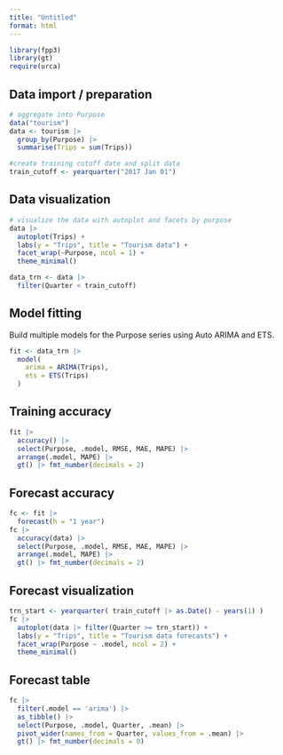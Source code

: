 ```yaml
---
title: "Untitled"
format: html
---
```



```r
library(fpp3)
library(gt)
require(urca)
```

## Data import / preparation

```r
# aggregate into Purpose
data("tourism")
data <- tourism |> 
  group_by(Purpose) |>
  summarise(Trips = sum(Trips)) 

#create training cutoff date and split data
train_cutoff <- yearquarter("2017 Jan 01")
```

## Data visualization

```r
# visualize the data with autoplot and facets by purpose
data |> 
  autoplot(Trips) +
  labs(y = "Trips", title = "Tourism data") +
  facet_wrap(~Purpose, ncol = 1) +
  theme_minimal()

data_trn <- data |>
  filter(Quarter < train_cutoff)
```

## Model fitting

Build multiple models for the Purpose series using Auto ARIMA and ETS.
```r
fit <- data_trn |>
  model(
    arima = ARIMA(Trips),
    ets = ETS(Trips)
  )
```

## Training accuracy 

```r
fit |> 
  accuracy() |> 
  select(Purpose, .model, RMSE, MAE, MAPE) |>
  arrange(.model, MAPE) |>
  gt() |> fmt_number(decimals = 2)
```


## Forecast accuracy 

```r
fc <- fit |> 
  forecast(h = "1 year")
fc |> 
  accuracy(data) |> 
  select(Purpose, .model, RMSE, MAE, MAPE) |>
  arrange(.model, MAPE) |>
  gt() |> fmt_number(decimals = 2)
```

## Forecast visualization 

```r
trn_start <- yearquarter( train_cutoff |> as.Date() - years(1) )
fc |> 
  autoplot(data |> filter(Quarter >= trn_start)) +
  labs(y = "Trips", title = "Tourism data forecasts") +
  facet_wrap(Purpose ~ .model, ncol = 2) +
  theme_minimal()
```

## Forecast table

```r
fc |> 
  filter(.model == 'arima') |>
  as_tibble() |>
  select(Purpose, .model, Quarter, .mean) |>
  pivot_wider(names_from = Quarter, values_from = .mean) |>
  gt() |> fmt_number(decimals = 0)
```